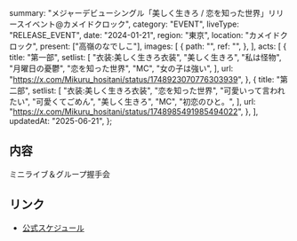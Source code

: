   summary:
    "メジャーデビューシングル「美しく生きろ / 恋を知った世界」リリースイベント@カメイドクロック",
  category: "EVENT",
  liveType: "RELEASE_EVENT",
  date: "2024-01-21",
  region: "東京",
  location: "カメイドクロック",
  present: ["高嶺のなでしこ"],
  images: [
    {
      path: "",
      ref: "",
    },
  ],
  acts: [
    {
      title: "第一部",
      setlist: [
        "衣装:美しく生きろ衣装",
        "美しく生きろ",
        "私は怪物",
        "月曜日の憂鬱",
        "恋を知った世界",
        "MC",
        "女の子は強い",
      ],
      url: "https://x.com/Mikuru_hositani/status/1748923070776303939",
    },
    {
      title: "第二部",
      setlist: [
        "衣装:美しく生きろ衣装",
        "恋を知った世界",
        "可愛いって言われたい",
        "可愛くてごめん",
        "美しく生きろ",
        "MC",
        "初恋のひと。",
      ],
      url: "https://x.com/Mikuru_hositani/status/1748985491985494022",
    },
  ],
  updatedAt: "2025-06-21",
};

## 内容

ミニライブ＆グループ握手会

## リンク

- [公式スケジュール](https://takanenonadeshiko.jp/?p=1698)
